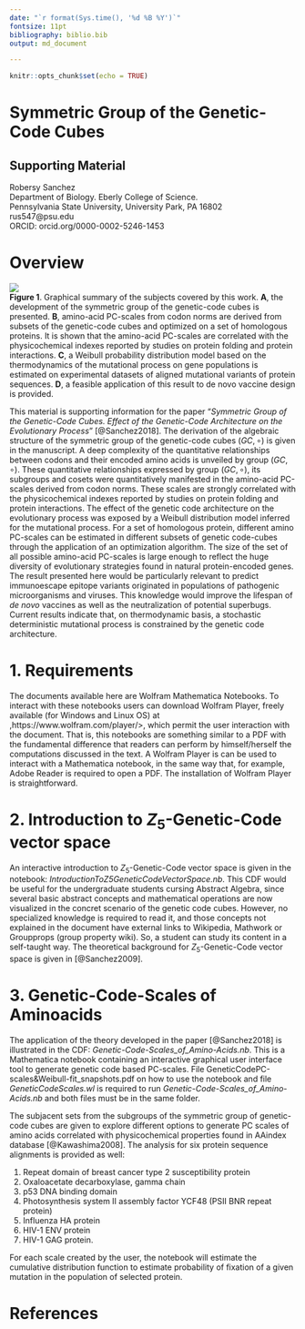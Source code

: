 ```yaml
---
date: "`r format(Sys.time(), '%d %B %Y')`"
fontsize: 11pt
bibliography: biblio.bib
output: md_document

---
```

```r
knitr::opts_chunk$set(echo = TRUE)

```

# Symmetric Group of the Genetic-Code Cubes
## Supporting Material
  
  Robersy Sanchez  
  Department of Biology. Eberly College of Science.  
  Pennsylvania State University, University Park, PA 16802  
  rus547@psu.edu  
  ORCID: orcid.org/0000-0002-5246-1453  

# Overview 
<img src="fig/vacc.png" align="center" />
<br>
**Figure 1**. Graphical summary of the subjects covered by this work. **A**, the
development of the symmetric group of the genetic-code cubes is presented.
**B**, amino-acid PC-scales from codon norms are derived from subsets of the
genetic-code cubes and optimized on a set of homologous proteins. It is shown
that the amino-acid PC-scales are correlated with the physicochemical indexes
reported by studies on protein folding and protein interactions. **C**, a
Weibull probability distribution model based on the thermodynamics of the
mutational process on gene populations is estimated on experimental datasets of
aligned mutational variants of protein sequences. **D**, a feasible application
of this result to de novo vaccine design is provided.

This material is supporting information for the paper "_Symmetric Group of the
Genetic-Code Cubes. Effect of the Genetic-Code Architecture on the Evolutionary
Process_" [@Sanchez2018]. The derivation of the algebraic structure of the
symmetric group of the genetic-code cubes $(GC,\circ)$ is given in the
manuscript. A deep complexity of the quantitative relationships between codons
and their encoded amino acids is unveiled by group $(GC,\circ)$. These
quantitative relationships expressed by group $(GC,\circ)$, its subgroups and
cosets were quantitatively manifested in the amino-acid PC-scales derived from
codon norms. These scales are strongly correlated with the physicochemical
indexes reported by studies on protein folding and protein interactions. The
effect of the genetic code architecture on the evolutionary process was exposed
by a Weibull distribution model inferred for the mutational process. For a set
of homologous protein, different amino PC-scales can be estimated in different
subsets of genetic code-cubes through the application of an optimization
algorithm. The size of the set of all possible amino-acid PC-scales is large
enough to reflect the huge diversity of evolutionary strategies found in natural
protein-encoded genes. The result presented here would be particularly relevant
to predict immunoescape epitope variants originated in populations of pathogenic
microorganisms and viruses. This knowledge would improve the lifespan of _de
novo_ vaccines as well as the neutralization of potential superbugs. Current
results indicate that, on thermodynamic basis, a stochastic deterministic
mutational process is constrained by the genetic code architecture.

# 1. Requirements
The documents available here are Wolfram Mathematica Notebooks. To interact with
these notebooks users can download Wolfram Player, freely available (for Windows
and Linux OS) at ,https://www.wolfram.com/player/>, which permit the user
interaction with the document. That is, this notebooks are something similar to
a PDF with the fundamental difference that readers can perform by
himself/herself the computations discussed in the text. A Wolfram Player is
can be used to interact with a Mathematica notebook, in the same way that, for
example, Adobe Reader is required to open a PDF. The installation of Wolfram
Player is straightforward.

# 2. Introduction to $Z_5$-Genetic-Code vector space
An interactive introduction to $Z_5$-Genetic-Code vector space is given in the
notebook: _IntroductionToZ5GeneticCodeVectorSpace.nb_.  This CDF would be useful
for the undergraduate students cursing Abstract Algebra, since several basic
abstract concepts and mathematical operations are now visualized in the concret
scenario of the genetic code cubes. However, no specialized knowledge is
required to read it, and those concepts not explained in the document have
external links to Wikipedia, Mathwork or Groupprops (group property wiki). So, a
student can study its content in a self-taught way. The theoretical background
for $Z_5$-Genetic-Code vector space is given in [@Sanchez2009].

# 3. Genetic-Code-Scales of Aminoacids
The application of the theory developed in the paper [@Sanchez2018] is
illustrated in the CDF:   _Genetic-Code-Scales_of_Amino-Acids.nb_. This is a
Mathematica notebook containing an interactive graphical user interface tool to
generate genetic code based PC-scales. File
GeneticCodePC-scales&Weibull-fit_snapshots.pdf on how to use the notebook and
file _GeneticCodeScales.wl_ is required to run
_Genetic-Code-Scales_of_Amino-Acids.nb_ and both files must be in the same
folder.

  The subjacent sets from the subgroups of the symmetric group of genetic-code
  cubes are given to explore different options to generate PC scales of amino
  acids correlated with physicochemical properties found in AAindex database
  [@Kawashima2008]. The analysis for six protein sequence alignments is provided
  as well:
  
  1) Repeat domain of breast cancer type 2 susceptibility protein  
  2) Oxaloacetate decarboxylase, gamma chain  
  3) p53 DNA binding domain  
  4) Photosynthesis system II assembly factor YCF48 (PSII BNR repeat protein)  
  5) Influenza HA protein  
  6) HIV-1 ENV  protein
  7) HIV-1 GAG protein. 

  For each scale created by the user, the notebook will estimate the cumulative
  distribution function to estimate probability of fixation of a given mutation
  in the population of selected protein.

# References

